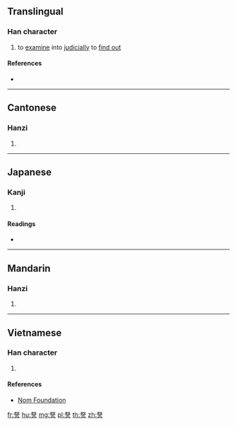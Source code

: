 {{character info/new}}
{{also|察}}
==Translingual==

===Han character===
{{Han char|rn=149|rad=言|as=06|sn=13|four=|canj=BOYMR}}

# to [[examine]] into [[judicially]] to [[find out]]

====References====
* {{Han ref|kx=1157.130|dkj=35425|dj=1622.140|hdz=63969.060|uh=8A67|ud=35431}}

----

==Cantonese==

===Hanzi===
{{yue-hanzi|jyut=[[caat3]]|y=chaat3}}

# {{defn|lang=yue|sort=言06}}

----

==Japanese==

===Kanji===
{{ja-kanji|grade=|rs=言06}}

# {{defn|lang=ja|sort=言06}}

====Readings====
* {{ja-readings|on=[[さつ]] (satsu), [[さち]] (sachi), [[せつ]] (setsu), [[せち]] (sechi)|kun=[[みる]] (miru), [[あきらかにする]] (akirakanisuru)|nanori=}}

----

==Mandarin==

===Hanzi===
{{cmn-hanzi|pin=[[chá]] ([[cha2]])|wg=ch'a<sup>2</sup>}}

# {{defn|lang=cmn|sort=言06}}

----

==Vietnamese==

===Han character===
{{vi-readings|rs=言06|hanviet=[[thù]], [[sát]]}}

# {{defn|lang=vi|sort=言06}}

====References====
* [http://nomfoundation.org/common/nom_details.php?codepoint=8a67 Nom Foundation]

[[fr:詧]]
[[hu:詧]]
[[mg:詧]]
[[pl:詧]]
[[th:詧]]
[[zh:詧]]